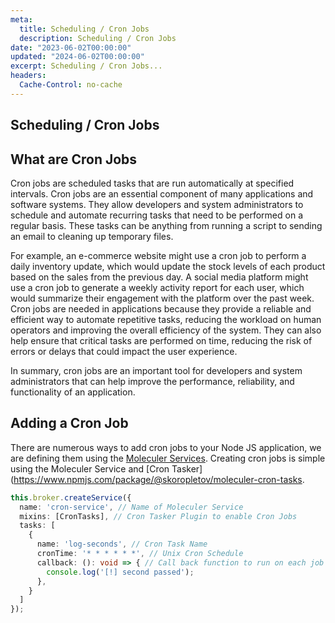 ```yaml
---
meta:
  title: Scheduling / Cron Jobs
  description: Scheduling / Cron Jobs
date: "2023-06-02T00:00:00"
updated: "2024-06-02T00:00:00"
excerpt: Scheduling / Cron Jobs...
headers:
  Cache-Control: no-cache
---
```


## Scheduling / Cron Jobs

## What are Cron Jobs
Cron jobs are scheduled tasks that are run automatically at specified intervals. Cron jobs are an essential component of many applications and software systems. They allow developers and system administrators to schedule and automate recurring tasks that need to be performed on a regular basis. These tasks can be anything from running a script to sending an email to cleaning up temporary files.

For example, an e-commerce website might use a cron job to perform a daily inventory update, which would update the stock levels of each product based on the sales from the previous day. A social media platform might use a cron job to generate a weekly activity report for each user, which would summarize their engagement with the platform over the past week.
Cron jobs are needed in applications because they provide a reliable and efficient way to automate repetitive tasks, reducing the workload on human operators and improving the overall efficiency of the system. They can also help ensure that critical tasks are performed on time, reducing the risk of errors or delays that could impact the user experience.

In summary, cron jobs are an important tool for developers and system administrators that can help improve the performance, reliability, and functionality of an application.


## Adding a Cron Job

There are numerous ways to add cron jobs to your Node JS application, we are defining them
using the [Moleculer Services](https://moleculer.services/). Creating cron jobs is simple using the
Moleculer Service and [Cron Tasker](https://www.npmjs.com/package/@skoropletov/moleculer-cron-tasks.


```typescript
this.broker.createService({
  name: 'cron-service', // Name of Moleculer Service
  mixins: [CronTasks], // Cron Tasker Plugin to enable Cron Jobs
  tasks: [
    {
      name: 'log-seconds', // Cron Task Name
      cronTime: '* * * * * *', // Unix Cron Schedule
      callback: (): void => { // Call back function to run on each job
        console.log('[!] second passed');
      },
    }
  ]
});
```

